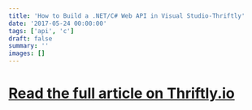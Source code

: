 ```yaml
---
title: 'How to Build a .NET/C# Web API in Visual Studio-Thriftly'
date: '2017-05-24 00:00:00'
tags: ['api', 'c']
draft: false
summary: ''
images: []
---
```


# [Read the full article on Thriftly.io](https://blog.thriftly.io/quickly-build-a-net-c-sharp-web-api-in-visual-studio-with-thriftly) 